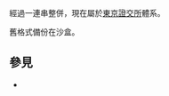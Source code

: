 {{Documentation subpage}}
經過一連串整併，現在屬於[[東京證交所]]體系。

舊格式備份在沙盒。

== 參見 ==
*{{tl|Tyo}}

<includeonly>
[[Category:股票代码模板|{{PAGENAME}}]]
</includeonly>